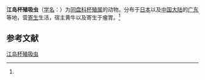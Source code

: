 {{Speciesbox
| name = 江岛杯殖吸虫
| status = 
| status_system = 
| image = 
| genus = Calicophoron
| species = ijimai
| authority = (Fukui, 1922)<ref name='id9985'>{{cite web| url =http://www.bioinfo.cn/db05/BjdwSpecies.php?action=view&id=9985| title =江岛杯殖吸虫| work =《中国动物物种编目数据库》| publisher =中国科学院微生物研究所| author =中国科学院动物研究所| accessdate =2009-04-16| deadurl =yes| archiveurl =https://web.archive.org/web/20160305011654/http://www.bioinfo.cn/db05/BjdwSpecies.php?action=view&id=9985| archivedate =2016-03-05}}</ref>
}}

'''江岛杯殖吸虫'''（[[学名|学名]]：{{lang|la|''Calicophoron ijimai''}}）为[[同盘科|同盘科]][[杯殖属|杯殖属]]的动物。分布于[[日本|日本]]以及[[中国大陆|中国大陆]]的[[广东|广东]]等地，营[[寄生|寄生]]生活，宿主黄牛以及寄生于瘤胃。<ref name='id9985'/>

== 参考文献 ==
{{reflist}}

{{Wikispecies|Calicophoron ijimai}}

[[Category:杯殖属|江岛杯殖吸虫]]


{{吸虫小作品}}